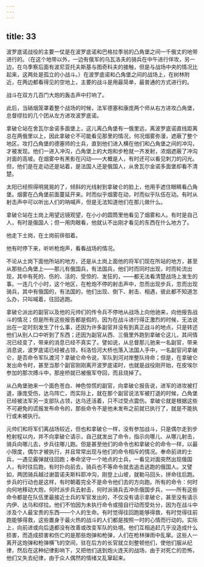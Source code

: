 ```yaml
---
---
---
```

title: 33
---





波罗底诺战役的主要一仗是在波罗底诺和巴格拉季翁的凸角堡之间一千俄丈的地带进行的。（在这个地带以外，一边有俄军的乌瓦洛夫的骑兵在中午进行佯攻，另一边，在乌季察后面有波尼亚托夫斯基与图奇科夫的接触，但是与战场中央的情况比起来，这两处是孤立的小战斗。）在波罗底诺和凸角堡之间的战场上，在树林附近，在两边都看得见的空地上，主要的战斗是用最简单，最普通的方式进行的。

战斗在双方几百门大炮的轰击声中打响了。

此后，当硝烟笼罩着整个战场的时候，法军德塞和康庞两个师从右方进攻凸角堡，总督缪拉的几个团从左方进攻波罗底诺。

拿破仑站在舍瓦尔金诺多面堡上，这儿离凸角堡有一俄里远，离波罗底诺直线距离总在两俄里以上，因此拿破仑不可能看见那里的情况，何况烟雾弥漫，遮蔽了整个地区。攻打凸角堡的德塞师的士兵，直到他们进入横在他们和凸角堡之间的冲沟，才被发现。他们一进入冲沟，凸角堡上的大炮和步枪就一齐发射，浓烟遮蔽了冲沟对面的高坡。在烟雾中有黑影在闪动——大概是人，有时还可以看见刺刀的闪光。但，他们是在走动还是站着，是法国人还是俄国人，从舍瓦尔金诺多面堡却看不清楚。

太阳已经照得明晃晃的了，倾斜的光线射到拿破仑的脸上，他用手遮住眼睛看凸角堡。烟雾在凸角堡前面蔓延开来。时而似乎烟雾在动，时而似乎队伍在动。有时从射击声中可以听出人们的呐喊声，但是无法知道他们在那儿做什么。

拿破仑站在土岗上用望远镜观望，在小小的圆筒里他看见了烟雾和人。有时是自己人，有时是俄国人；但一用肉眼看，他就认不出刚才看见的东西在什么地方了。

他走下土岗，在土岗前徘徊着。

他有时停下来，听听枪炮声，看看战场的情况。

不论从土岗下面他所站的地方，还是从土岗上面他的将军们现在所站的地方，甚至从那些凸角堡上——那儿有俄国兵，有法国兵，他们时而同时出现，时而轮流出现，其中有死的、伤的、活的、受惊的、发狂的，——都无法看清楚战场上发生的事。一连几个小时，这个地区，在枪炮不停的射击声中，忽而出现步兵，忽而出现骑兵，其中有俄国的，有法国的，他们出现、倒下、射击、相遇，彼此都不知道怎么办，只叫喊着，往回逃跑。

拿破仑派出的副官以及他的元帅们的传令兵不停地从战场上向他驰来，向他报告战斗的情况；但是所有这些报告都是假的，因为在战斗进行得正激烈的时候，无法说出在一定时刻发生了什么事，还因为许多副官并没有到真正战斗的地点，只是转述他们从别人口中听到了东西；还因为副官从西、三俄里外跑到拿破仑这儿，其间情况已经变了，带来的消息已经不真实了。譬如说，从总督那儿驰来一名副官，带来消息说，波罗底诺已经被占领，科洛恰河大桥也落入法国人手中，一名副官问拿破仑，是否命令军队渡河？拿破仑命令说，军队到河对岸整队待命；但是，在拿破仑发出命令时，甚至当那个副官刚刚离开波罗底诺时，也就是战役刚开始，在皮埃尔参加的那次搏斗中，那座桥就已被俄军夺回，而且烧掉了。

从凸角堡驰来一个面色苍白、神色惊慌的副官，向拿破仑报告说，进军的进攻被打退，康庞受伤，达乌阵亡，而实际上，就在那个副官说法军被打退的时候，凸角堡已经被法军另一支部队占领，达乌还活着，只不过受点震伤。拿破仑就是根据这些不可避免的谎报发布命令的，那些命令不是他未发布之前就已执行了，就是不能执行或未被执行。

元帅们和将军们离战场较近，但也和拿破仑一样，没有参加战斗，只是偶尔走到步枪射程以内，并不向拿破仑请示，自己就发出了命令，指示向哪儿、从哪儿射击，骑兵向哪儿去，步兵往哪儿跑。但是甚至他们的命令也和拿破仑的命令一样，以最小限度，偶尔才被执行，并且常常出现与他们的命令相斥的情况。奉命前进的士兵，一遇见霰弹就往回跑；奉命坚守一个地点的士兵，一看见对面突然出现俄国人，有时往后跑，有时扑向前去，骑兵也不等命令就去追击逃跑的俄国人。又譬如，两团骑兵越过谢苗诺夫斯科耶冲沟，刚登上山坡，就勒马回头，拼命往后跑。步兵的行动也是这样，有时朝着完全不是命令他们去的方向跑。所有的命令：何时向何地移动大炮，何时派步兵去射击，何时派骑兵去冲杀俄国步兵，——所有这些命令都是在队伍里最接近士兵的军官发出的，不仅没有请示拿破仑，甚至没有请示内伊、达乌和缪拉。他们不怕因为未执行命令或擅自行动而受处分，因为在战斗中涉及个人最宝贵的东西——个人的生命。有时觉得往回跑能够得救，有时觉得往前跑能够得救，这些置身于最火热的战斗的人们都是按照一时的心情而行动的。实际上，向前进或向后退都没有改善或改变军队的处境。他们互相追赶几乎没造成什么损害，而造成损害和伤亡的是那些炮弹和枪弹，人们在枪林弹雨中乱窜。这些人一离开这炮弹和枪弹横飞的空间，驻在后方的长官就立刻整顿他们，使他们服从纪律，然后在这种纪律影响下，又把他们送到炮火连天的战场，由于对死亡的恐怖，他们又失去纪律，由于众人偶然的情绪又乱窜起来。